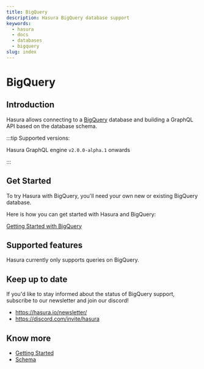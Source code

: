 ```yaml
---
title: BigQuery
description: Hasura BigQuery database support
keywords:
  - hasura
  - docs
  - databases
  - bigquery
slug: index
---
```


# BigQuery

## Introduction

Hasura allows connecting to a [BigQuery](https://cloud.google.com/bigquery) database and building a GraphQL API based on
the database schema.

:::tip Supported versions:

Hasura GraphQL engine `v2.0.0-alpha.1` onwards

:::

## Get Started

To try Hasura with BigQuery, you'll need your own new or existing BigQuery database.

Here is how you can get started with Hasura and BigQuery:

[Getting Started with BigQuery](/databases/bigquery/getting-started/index.mdx)

<!--

 TODO: DB COMPATIBILITY

  1. :ref:`Hasura Cloud <database_bigquery_cloud>`: You'll need to be able to access your BigQuery database from Hasura Cloud.
  2. :ref:`Docker <database_bigquery_docker>`: Run Hasura with Docker and then connect your BigQuery database to Hasura.

 -->

## Supported features

Hasura currently only supports queries on BigQuery.

## Keep up to date

If you'd like to stay informed about the status of BigQuery support, subscribe to our newsletter and join our discord!

- <https://hasura.io/newsletter/>
- <https://discord.com/invite/hasura>

## Know more

- [Getting Started](/databases/bigquery/getting-started/index.mdx)
- [Schema](/schema/bigquery/index.mdx)

<!--
TODO: DB-COMPATIBILITY

  .. toctree::
    :maxdepth: 1
    :titlesonly:

    Schema <schema/index>
    Queries <queries/index>
    Mutations <mutations/index>
    Subscriptions <subscriptions/index>
    Supported BigQuery types <bigquery-types> -->
